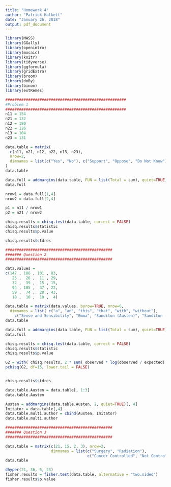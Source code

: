 ---
title: "Homework 4"
author: "Patrick Halkett"
date: "January 26, 2018"
output: pdf_document
---

```{r}
library(MASS)
library(GGally)
library(openintro)
library(mosaic)
library(knitr)
library(tidyverse)
library(ggformula)
library(gridExtra)
library(broom)
library(doBy)
library(binom)
library(extRemes)
```

```{r}
#####################################################
#Problem 1
#####################################################
n11 = 154
n21 = 132
n12 = 180
n22 = 126
n13 = 104
n23 = 131

data.table = matrix( 
  c(n11, n21, n12, n22, n13, n23), 
  nrow=2, 
  dimnames = list(c("Yes", "No"), c("Support", "Oppose", "Do Not Know"))
)
data.table

data.full = addmargins(data.table, FUN = list(Total = sum), quiet=TRUE)
data.full

nrow1 = data.full[1,4]
nrow2 = data.full[2,4]

p1 = n11 / nrow1
p2 = n21 / nrow2

chisq.results = chisq.test(data.table, correct = FALSE)
chisq.results$statistic
chisq.results$p.value

chisq.results$stdres
```

```{r}
###############################################
####### Question 2
###############################################

data.values =
c(147 , 186 , 101 , 83,
   25 ,  26 ,  11 , 29,
   32 ,  39 ,  15 , 15,
   94 , 105 ,  37 , 22,
   59 ,  74 ,  28 , 43,
   18 ,  10 ,  10 ,  4)

data.table = matrix(data.values, byrow=TRUE, nrow=6,
  dimnames = list( c("a", "an", "this", "that", "with", "without"),
    c("Sense and Sensibility", "Emma", "Sanditon (Austen)", "Sanditon (Imitator)") ) )
data.table

data.full = addmargins(data.table, FUN = list(Total = sum), quiet=TRUE)                    
data.full

chisq.results = chisq.test(data.table, correct = FALSE)
chisq.results$statistic
chisq.results$p.value

G2 = with( chisq.results, 2 * sum( observed * log(observed / expected) ) )
pchisq(G2, df=15, lower.tail = FALSE)


chisq.results$stdres

data.table.Austen = data.table[, 1:3]
data.table.Austen

Austen = addmargins(data.table.Austen, 2, quiet=TRUE)[, 4]
Imitator = data.table[,4]
data.table.multi.author = cbind(Austen, Imitator) 
data.table.multi.author
```

```{r}
###############################################
####### Question 3
###############################################

data.table = matrix(c(21, 15, 2, 3), nrow=2,
                    dimnames = list(c("Surgery", "Radiation"), 
                                    c("Cancer Controlled", "Not Controlled") ) )
data.table

dhyper(21, 36, 5, 23)
fisher.results = fisher.test(data.table, alternative = "two.sided")
fisher.results$p.value
```

